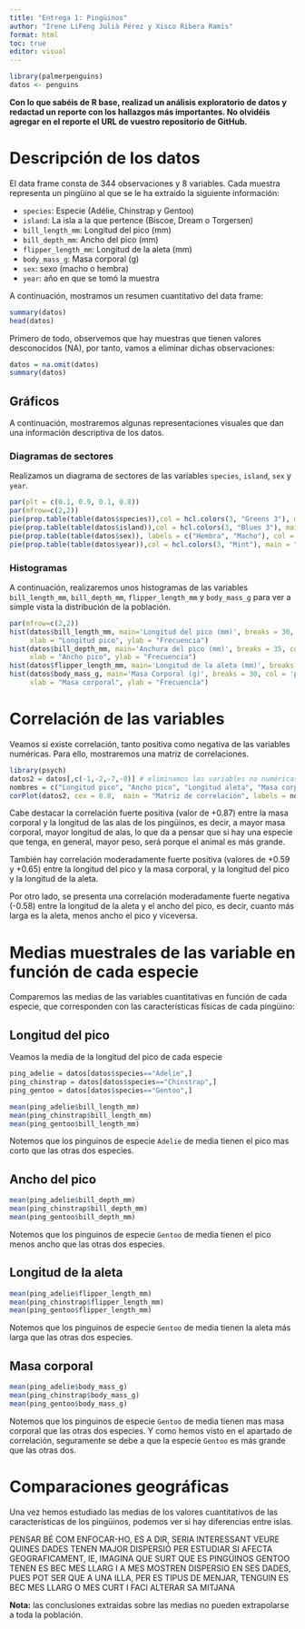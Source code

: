 ```yaml
---
title: "Entrega 1: Pingüinos"
author: "Irene LiFeng Julià Pérez y Xisco Ribera Ramis"
format: html
toc: true
editor: visual
---
```



```r
library(palmerpenguins)
datos <- penguins
```

**Con lo que sabéis de R base, realizad un análisis exploratorio de datos y redactad un reporte con los hallazgos más importantes. No olvidéis agregar en el reporte el URL de vuestro repositorio de GitHub.**


# Descripción de los datos


El data frame consta de 344 observaciones y 8 variables. Cada muestra representa un pingüino al que se le ha extraido la siguiente información:

- `species`: Especie (Adélie, Chinstrap y Gentoo)
- `island`: La isla a la que pertence (Biscoe, Dream o Torgersen)
- `bill_length_mm`: Longitud del pico (mm)
- `bill_depth_mm`: Ancho del pico (mm)
- `flipper_length_mm`: Longitud de la aleta (mm) 
- `body_mass_g`: Masa corporal (g)
- `sex`: sexo (macho o hembra)
- `year`: año en que se tomó la muestra

A continuación, mostramos un resumen cuantitativo del data frame:

```r
summary(datos)
head(datos)
```


Primero de todo, observemos que hay muestras que tienen valores desconocidos (NA), por tanto, vamos a eliminar dichas observaciones:


```r
datos = na.omit(datos)
summary(datos)
```


## Gráficos

A continuación, mostraremos algunas representaciones visuales que dan una información descriptiva de los datos.

### Diagramas de sectores

Realizamos un diagrama de sectores de las variables `species`, `island`, `sex` y `year`.

```r
par(plt = c(0.1, 0.9, 0.1, 0.8))
par(mfrow=c(2,2))
pie(prop.table(table(datos$species)),col = hcl.colors(3, "Greens 3"), main = "Proporción de especies")
pie(prop.table(table(datos$island)),col = hcl.colors(3, "Blues 3"), main = "Proporción de cada isla")
pie(prop.table(table(datos$sex)), labels = c("Hembra", "Macho"), col = hcl.colors(3, "Fall"), main = "Sexo")
pie(prop.table(table(datos$year)),col = hcl.colors(3, "Mint"), main = "Año del experimento")
```





### Histogramas

A continuación, realizaremos unos histogramas de las variables `bill_length_mm`, `bill_depth_mm`, `flipper_length_mm` y `body_mass_g` para ver a simple vista la distribución de la población.


```r
par(mfrow=c(2,2))
hist(datos$bill_length_mm, main='Longitud del pico (mm)', breaks = 30, col = 'lightblue',
     xlab = "Longitud pico", ylab = "Frecuencia")
hist(datos$bill_depth_mm, main='Anchura del pico (mm)', breaks = 35, col = 'coral3',
     xlab = "Ancho pico", ylab = "Frecuencia")
hist(datos$flipper_length_mm, main='Longitud de la aleta (mm)', breaks = 30, col = 'lightgreen', xlab = "Longitud aleta", ylab = "Frecuencia")
hist(datos$body_mass_g, main='Masa Corporal (g)', breaks = 30, col = 'pink',
     xlab = "Masa corporal", ylab = "Frecuencia")
```


# Correlación de las variables

Veamos si existe correlación, tanto positiva como negativa de las variables numéricas. Para ello, mostraremos una matriz de correlaciones.


```r
library(psych)
datos2 = datos[,c(-1,-2,-7,-8)] # eliminamos las variables no numéricas
nombres = c("Longitud pico", "Ancho pico", "Longitud aleta", "Masa corporal")
corPlot(datos2, cex = 0.8,  main = "Matriz de correlación", labels = nombres)
```

Cabe destacar la correlación fuerte positiva (valor de +0.87) entre la masa corporal y la longitud de las alas de los pingüinos, es decir, a mayor masa corporal, mayor longitud de alas, lo que da a pensar que si hay una especie que tenga, en general, mayor peso, será porque el animal es más grande.

También hay correlación moderadamente fuerte positiva (valores de +0.59 y +0.65) entre la longitud del pico y la masa corporal, y la longitud del pico y la longitud de la aleta.

Por otro lado, se presenta una correlación moderadamente fuerte negativa (-0.58) entre la longitud de la aleta y el ancho del pico, es decir, cuanto más larga es la aleta, menos ancho el pico y viceversa.


# Medias muestrales de las variable en función de cada especie

Comparemos las medias de las variables cuantitativas en función de cada especie, que corresponden con las características físicas de cada pingüino:

## Longitud del pico

Veamos la media de la longitud del pico de cada especie

```r
ping_adelie = datos[datos$species=="Adelie",]
ping_chinstrap = datos[datos$species=="Chinstrap",]
ping_gentoo = datos[datos$species=="Gentoo",]

mean(ping_adelie$bill_length_mm)
mean(ping_chinstrap$bill_length_mm)
mean(ping_gentoo$bill_length_mm)
```

Notemos que los pinguinos de especie `Adelie` de media tienen el pico mas corto que las otras dos especies.

## Ancho del pico

```r
mean(ping_adelie$bill_depth_mm)
mean(ping_chinstrap$bill_depth_mm)
mean(ping_gentoo$bill_depth_mm)
```

Notemos que los pinguinos de especie `Gentoo` de media tienen el pico menos ancho que las otras dos especies.

## Longitud de la aleta

```r
mean(ping_adelie$flipper_length_mm)
mean(ping_chinstrap$flipper_length_mm)
mean(ping_gentoo$flipper_length_mm)
```

Notemos que los pinguinos de especie `Gentoo` de media tienen la aleta más larga que las otras dos especies.

## Masa corporal

```r
mean(ping_adelie$body_mass_g)
mean(ping_chinstrap$body_mass_g)
mean(ping_gentoo$body_mass_g)
```

Notemos que los pinguinos de especie `Gentoo` de media tienen mas masa corporal que las otras dos especies. Y como hemos visto en el apartado de correlación, seguramente se debe a que la especie `Gentoo` es más grande que las otras dos.


# Comparaciones geográficas

Una vez hemos estudiado las medias de los valores cuantitativos de las características de los pingüinos, podemos ver si hay diferencias entre islas.

PENSAR BÉ COM ENFOCAR-HO, ES A DIR, SERIA INTERESSANT VEURE QUINES DADES TENEN MAJOR DISPERSIÓ PER ESTUDIAR SI AFECTA GEOGRAFICAMENT, IE, IMAGINA QUE SURT QUE ES PINGÜINOS GENTOO TENEN ES BEC MES LLARG I A MES MOSTREN DISPERSIO EN SES DADES, PUES POT SER QUE A UNA ILLA, PER ES TIPUS DE MENJAR, TENGUIN ES BEC MES LLARG O MES CURT I FACI ALTERAR SA MITJANA





**Nota:** las conclusiones extraidas sobre las medias no pueden extrapolarse a toda la población.
